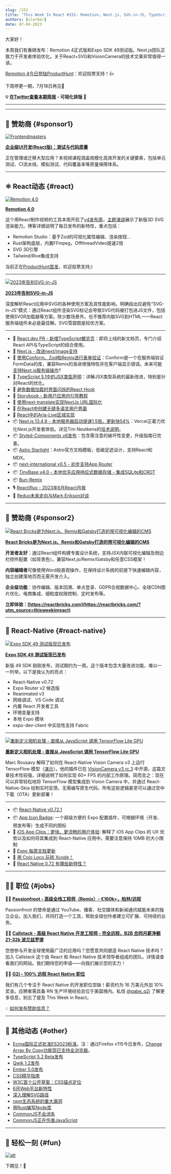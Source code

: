 ```yaml
---
slug: /151
title: "This Week In React #151: Remotion, Next.js, SVG-in-JS, TypeScript, Expo, VisionCamera, Conform, TinyBase, i18n, App Clips, ES2023, CommonJS..."
authors: [slorber]
date: 07-04-2023
---
```


大家好！

本周我们有重磅发布：Remotion 4正式版和Expo SDK 49测试版。Next.js团队正致力于开发者体验优化。关于React+SVG和VisionCamera的技术文章非常值得一读。

[Remotion 4今日登陆ProductHunt](https://www.producthunt.com/posts/remotion-4-0)：欢迎投票支持！👍

下周停更一期，7月18日再见👋

<!-- truncate -->

**💡 [在Twitter查看本期简报](https://slo.im/thread) - 可视化排版 🎨**

---


<Support />

---

## 💸 赞助商 {#sponsor1}

[![Frontendmasters](/emails/issues/151/frontendmasters.png)](https://frontendmasters.com/courses/enterprise-ui-dev/?utm_source=email&utm_medium=thisweekinreact&utm_content=uidev)

**[企业级UI开发(React版)：测试与代码质量](https://frontendmasters.com/courses/enterprise-ui-dev/?utm_source=email&utm_medium=thisweekinreact&utm_content=uidev)**

正在管理或迁移大型应用？本视频课程涵盖规模化高效开发的关键要素，包括单元测试、CI流水线、模拟测试、代码覆盖率等质量保障体系。

---

## ⚛️ React动态 {#react}

[![Remotion 4.0](/emails/issues/151/remotion4.jpg)](https://www.remotion.dev/blog/4-0)

**[Remotion 4.0](https://www.remotion.dev/blog/4-0)**

这个用React制作视频的工具本周开启了[v4发布周](https://www.remotion.dev/4)，[主题演讲](https://www.youtube.com/watch?v=S3C9wlPNhkQ)展示了新版3D SVG渲染能力。博客详细说明了每日发布的新特性，重点包括：

- Remotion Studio：基于Zod的可视化属性编辑、渲染按钮...
- Rust架构底层，内置FFmpeg，OffthreadVideo提速2倍
- SVG 3D引擎
- Tailwind/Rive集成支持

当前正在[ProductHunt首发](https://www.producthunt.com/posts/remotion-4-0)，欢迎投票支持;)

---

[![2023年告别SVG-in-JS](/emails/issues/151/svginjs.jpg)](https://kurtextrem.de/posts/svg-in-js)

**[2023年告别SVG-in-JS](https://kurtextrem.de/posts/svg-in-js)**

深度解析React应用中SVG的各种使用方案及其性能影响。明确指出应避免"SVG-in-JS"模式：通过React组件渲染SVG标记会导致SVG代码被打包进JS文件，包括使用SVGR加载器等方案。除少数场景外，也不推荐内联SVG到HTML——React服务端组件未必是最佳解。SVG雪碧图是较优方案。

---

- 👀 [React.dev PR - 新增TypeScript概览页](https://github.com/reactjs/react.dev/pull/6120)：即将上线的新文档页，专门介绍React API与TypeScript的结合使用。
- 👀 [Next.js - 改进next/image支持](https://twitter.com/leeerob/status/1674250190432116736)
- 📜 [使用Conform、Zod和Remix进行表单验证](https://www.jacobparis.com/content/remix-conform)：Conform是一个在服务端验证FormData的库，兼容Remix的渐进增强特性并在客户端显示错误。未来可能[支持Next.js服务端操作](https://twitter.com/sebastienlorber/status/1676210400256204800)?
- 📜 [TypeScript 5.1中的JSX类型声明](https://blog.logrocket.com/declaring-jsx-types-typescript-5-1/)：详解JSX类型系统的最新改进，特别是针对React的优化。
- 📜 [避免数据加载时界面闪烁的React Hook](https://www.jameskerr.blog/posts/use-data-transition/)
- 📜 [Storybook - 新用户应用内引导教程](https://storybook.js.org/blog/in-app-tour-for-new-users/)
- 📜 [使用next-translate实现NextJs URL国际化](https://dev.to/martinratinaud/internationalize-nextjs-urls-with-next-translate-49d8)
- 📜 [在React中创建无缝多语言用户界面](https://www.honeybadger.io/blog/creating-multi-language-user-interface-with-react/)
- 📜 [React中的Aria-Live区域实现](https://dev.to/abbeyperini/live-regions-in-react-4dmd)
- 📦 [Next.js 13.4.8 - 本地服务器启动提速1.5倍，更新快54%](https://twitter.com/nextjs/status/1675929873720680459)：Vercel正着力优化Next.js开发者体验。详见Tim Neutkens的[技术说明](https://github.com/vercel/next.js/issues/48748#issuecomment-1614456247)。
- 📦 [Styled-Components v6发布](https://github.com/styled-components/styled-components/releases/tag/v6.0.0)：包含需注意的破坏性变更，升级指南已完善。
- 📦 [Astro Starlight](https://starlight.astro.build/)：Astro官方文档模板，低碳足迹设计，支持React和MDX。
- 📦 [next-international v0.5 - 初步支持App Router](https://twitter.com/tomlienard/status/1675512683007705090)
- 📦 [TinyBase v4.0 - 本地优先应用响应式数据存储 - 集成SQLite和CRDT](https://twitter.com/tinybasejs/status/1674826869169070080)
- 📦 [Bun-Remix](https://github.com/jacob-ebey/bun-remix)
- 🎙️ [Reactiflux - 2023年6月React月报](https://podcasters.spotify.com/pod/show/reactiflux/episodes/This-Month-in-React--June-2023-e26dgii)
- 🎥 [Redux未来走向与Mark Erikson对谈](https://www.youtube.com/watch?v=n5FK8_EXcbs)

<SubscribeFormEmbed placement="middle" />

---

## 💸 赞助商 {#sponsor2}

[![React Bricks是为Next.js、Remix和Gatsby打造的带可视化编辑的CMS](/emails/issues/148/reactbricks.png)](https://reactbricks.com/?utm_source=thisweekinreact)

**[React Bricks是为Next.js、Remix和Gatsby打造的带可视化编辑的CMS](https://reactbricks.com/?utm_source=thisweekinreact)**

**开发者友好**：通过React组件构建专属设计系统，支持JSX内联可视化编辑及侧边栏控件配置（如背景色）。兼容Next.js/Remix/Gatsby和任意CSS框架！

**内容编辑者**可像使用Word般直观操作，在保持设计系统的前提下快速编辑内容，独立创建落地页而无需开发介入。

**企业级功能**：协作编辑、版本回溯、单点登录、GDPR合规数据中心、全球CDN图片优化、电商集成、细粒度权限控制、定时发布等。

**立即体验：[https://reactbricks.com](https://reactbricks.com/?utm_source=thisweekinreact)**

---

## 📱 React-Native {#react-native}

[![Expo SDK 49 测试版现已发布](/emails/issues/151/expo49beta.jpg)](https://blog.expo.dev/expo-sdk-49-beta-is-now-available-6373e78f8624)

**[Expo SDK 49 测试版现已发布](https://blog.expo.dev/expo-sdk-49-beta-is-now-available-6373e78f8624)**

新版 49 SDK 刚刚发布，测试期约为一周。这个版本包含大量改进功能，难以一一列举。以下是我认为的亮点：

- React-Native v0.72
- Expo Router v2 候选版
- Reanimated v3
- 网络调试、VS Code 调试
- 内置 React 开发者工具
- 环境变量支持
- 本地 Expo 模块
- expo-dev-client 中实验性支持 Fabric

---

[![重新定义相机处理 - 直接从 JavaScript 调用 TensorFlow Lite GPU](/emails/issues/151/visioncamera.jpg)](https://mrousavy.com/blog/Reinventing-Camera-Processing)

**[重新定义相机处理 - 直接从 JavaScript 调用 TensorFlow Lite GPU](https://mrousavy.com/blog/Reinventing-Camera-Processing)**

Marc Rousavy 解释了如何在 React-Native Vision Camera v3 上运行 TensorFlow 模型（[演示](https://twitter.com/mrousavy/status/1674791891823648770)）。他的插件已在 [VisionCamera v3 rc.3](https://twitter.com/mrousavy/status/1675883155822202880) 中开源。这篇文章技术性较强，详细说明了如何实现 60+ FPS 的内部工作原理。简而言之：现在可以非常轻松地将 TensorFlow 模型集成到 Vision Camera 中，并通过 React-Native-Skia 绘制实时反馈。无需编写原生代码，所有这些逻辑甚至可以通过空中下载（OTA）更新部署！

---

- 📦 [React-Native v0.72.1](https://github.com/facebook/react-native/releases/tag/v0.72.1)
- 📦 [App Icon Badge](https://github.com/obytes/app-icon-badge): 一个超级方便的 Expo 配置插件，可根据环境（开发、预发布等）生成不同的图标
- 📜 [iOS App Clips：更快、更流畅的用户体验](https://www.bam.tech/en/article/app-clips-ios-experience-utilisateur): 解释了 iOS App Clips 的 UX 优势以及如何将其集成到 React-Native 应用中。需要注意保持 10MB 的大小限制
- 🧵 [Expo 每周文档更新](https://twitter.com/amanhimself/status/1675794149424115714)
- 🎥 [用 Colo Loco 玩转 Xcode！](https://www.youtube.com/watch?v=ucEBfIZOap8)
- 🎥 [React Native 0.72 有哪些新特性？](https://www.youtube.com/watch?v=XNeoSaacyX4)

---

## 🧑‍💻 职位 {#jobs}

🧑‍💼 [**Passionfroot - 高级全栈工程师（Remix）- €160k+，柏林/远程**](https://passionfroot.recruitee.com/o/senior-fullstack-engineer)

Passionfroot 的使命是通过 YouTube、播客、社交媒体和新闻通讯赋能未来的独立企业。加入我们，共同打造一个工具，帮助全球创作者建立可扩展、可持续的业务。

🧑‍💼 [**Callstack - 高级 React Native 开发工程师 - 完全远程，B2B 合同月薪净额 21-32k 波兰兹罗提**](https://www.callstack.com/senior-react-native-developer)

您想参与开发全球使用最广泛的应用吗？您愿意共同塑造 React Native 技术吗？加入 Callstack 这个由 React 和 React Native 技术领导者组成的团队。详情请查看我们的网站。我们期待您的申请——向我们展示您的实力！

🧑‍💼 [**G2i - 100% 远程 React Native 职位**](https://twitter.com/gabe_g2i/status/1563204813881425926?s=20&t=ArRLC77BpRwXXCdx8fnUqw)

我们有几个专注于 React Native 的开发职位空缺！薪资约为 16 万美元外加 10% 奖金。应聘者需具备 RN 生产环境经验且位于美国境内。私信 [@gabe_g2i](https://twitter.com/gabe_g2i) 了解更多信息，别忘了提及 This Week in React。

💡 [如何发布赞助信息？](https://thisweekinreact.com/sponsor)

---

## 🔀 其他动态 {#other}

- [Ecma国际正式批准ES2023标准](https://www.ecma-international.org/news/ecma-international-approves-new-standards-at-the-125th-general-assembly-27-june-2023/)。注：通过Firefox v115今日发布，[Change Array By Copy功能现已支持全浏览器](https://twitter.com/sebastienlorber/status/1676139862745923585)。
- [TypeScript 5.2 Beta发布](https://devblogs.microsoft.com/typescript/announcing-typescript-5-2-beta/)
- [Qwik 1.2发布](https://www.builder.io/blog/qwik-1-2-performance-autopilot)
- [Ember 5.0发布](https://blog.emberjs.com/ember-5-0-released/)
- [CSS精华指南](https://www.builder.io/blog/css-the-good-parts)
- [W3C首个公开草案：CSS锚点定位](https://twitter.com/sebastienlorber/status/1675900466553659396)
- [6月Web平台新特性](https://web.dev/web-platform-06-2023/)
- [深入理解SVG路径](https://www.nan.fyi/svg-paths)
- [npm生态系统的重大漏洞](https://blog.vlt.sh/blog/the-massive-hole-in-the-npm-ecosystem)
- [用Rust编写Node库](https://blog.metlo.com/writing-a-node-library-in-rust/)
- [CommonJS不会消失](https://bun.sh/blog/commonjs-is-not-going-away)
- [CommonJS正在伤害JavaScript](https://deno.com/blog/commonjs-is-hurting-javascript)

---

## 🤭 轻松一刻 {#fun}

[![alt](/emails/issues/151/meme.jpg)](https://twitter.com/localhost_5173/status/1675142562473185281)

下期见！👋
